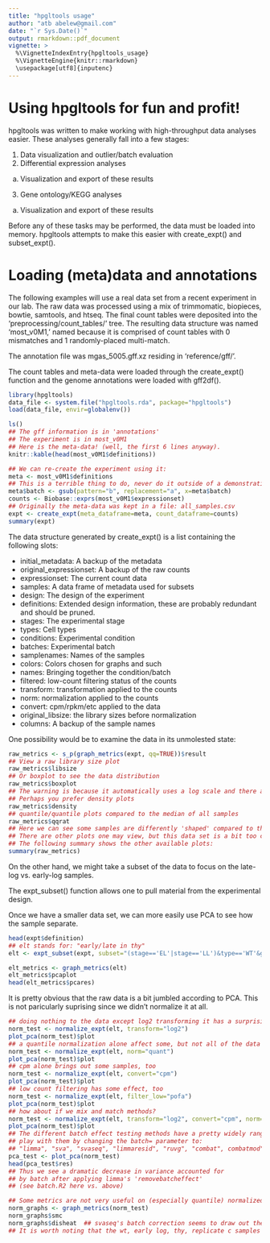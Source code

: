```yaml
---
title: "hpgltools usage"
author: "atb abelew@gmail.com"
date: "`r Sys.Date()`"
output: rmarkdown::pdf_document
vignette: >
  %\VignetteIndexEntry{hpgltools_usage}
  %\VignetteEngine{knitr::rmarkdown}
  \usepackage[utf8]{inputenc}
---
```


Using hpgltools for fun and profit!
===================================

hpgltools was written to make working with high-throughput data
analyses easier. These analyses generally fall into a few stages:

1.  Data visualization and outlier/batch evaluation
2.  Differential expression analyses
 a. Visualization and export of these results
3.  Gene ontology/KEGG analyses
 a. Visualization and export of these results

Before any of these tasks may be performed, the data must be loaded
into memory.  hpgltools attempts to make this easier with
create_expt() and subset_expt().

# Loading (meta)data and annotations

The following examples will use a real data set from a recent
experiment in our lab.  The raw data was processed using a mix of
trimmomatic, biopieces, bowtie, samtools, and htseq.  The final count
tables were deposited into the 'preprocessing/count_tables/' tree.
The resulting data structure was named 'most_v0M1,' named because it
is comprised of count tables with 0 mismatches and 1 randomly-placed
multi-match.

The annotation file was mgas_5005.gff.xz residing in
'reference/gff/'.

The count tables and meta-data were loaded through the create_expt()
function and the genome annotations were loaded with gff2df().

```r
library(hpgltools)
data_file <- system.file("hpgltools.rda", package="hpgltools")
load(data_file, envir=globalenv())

ls()
## The gff information is in 'annotations'
## The experiment is in most_v0M1
## Here is the meta-data! (well, the first 6 lines anyway).
knitr::kable(head(most_v0M1$definitions))

## We can re-create the experiment using it:
meta <- most_v0M1$definitions
## This is a terrible thing to do, never do it outside of a demonstration!
meta$batch <- gsub(pattern="b", replacement="a", x=meta$batch)
counts <- Biobase::exprs(most_v0M1$expressionset)
## Originally the meta-data was kept in a file: all_samples.csv
expt <- create_expt(meta_dataframe=meta, count_dataframe=counts)
summary(expt)
```

The data structure generated by create_expt() is a list containing the
following slots:

* initial_metadata:        A backup of the metadata
* original_expressionset:  A backup of the raw counts
* expressionset:           The current count data
* samples:                 A data frame of metadata used for subsets
* design:                  The design of the experiment
* definitions:             Extended design information, these are
  probably redundant and should be pruned.
* stages:                  The experimental stage
* types:                   Cell types
* conditions:              Experimental condition
* batches:                 Experimental batch
* samplenames:             Names of the samples
* colors:                  Colors chosen for graphs and such
* names:                   Bringing together the condition/batch
* filtered:                low-count filtering status of the counts
* transform:               transformation applied to the counts
* norm:                    normalization applied to the counts
* convert:                 cpm/rpkm/etc applied to the data
* original_libsize:        the library sizes before normalization
* columns:                 A backup of the sample names

One possibility would be to examine the data in its unmolested state:

```r
raw_metrics <- s_p(graph_metrics(expt, qq=TRUE))$result
## View a raw library size plot
raw_metrics$libsize
## Or boxplot to see the data distribution
raw_metrics$boxplot
## The warning is because it automatically uses a log scale and there are some 0 count genes.
## Perhaps you prefer density plots
raw_metrics$density
## quantile/quantile plots compared to the median of all samples
raw_metrics$qqrat
## Here we can see some samples are differently 'shaped' compared to the median than others
## There are other plots one may view, but this data set is a bit too crowded as is.
## The following summary shows the other available plots:
summary(raw_metrics)
```

On the other hand, we might take a subset of the data to
focus on the late-log vs. early-log samples.

The expt_subset() function allows one to pull material from the
experimental design.

Once we have a smaller data set, we can more easily use PCA to see how
the sample separate.

```r
head(expt$definition)
## elt stands for: "early/late in thy"
elt <- expt_subset(expt, subset="(stage=='EL'|stage=='LL')&type=='WT'&grepl(pattern='_thy', x=condition)")

elt_metrics <- graph_metrics(elt)
elt_metrics$pcaplot
head(elt_metrics$pcares)
```

It is pretty obvious that the raw data is a bit jumbled according to
PCA.  This is not paricularly suprising since we didn't normalize it
at all.

```r
## doing nothing to the data except log2 transforming it has a surprisingly large effect
norm_test <- normalize_expt(elt, transform="log2")
plot_pca(norm_test)$plot
## a quantile normalization alone affect some, but not all of the data
norm_test <- normalize_expt(elt, norm="quant")
plot_pca(norm_test)$plot
## cpm alone brings out some samples, too
norm_test <- normalize_expt(elt, convert="cpm")
plot_pca(norm_test)$plot
## low count filtering has some effect, too
norm_test <- normalize_expt(elt, filter_low="pofa")
plot_pca(norm_test)$plot
## how about if we mix and match methods?
norm_test <- normalize_expt(elt, transform="log2", convert="cpm", norm="quant", batch="combat_scale", filter_low=TRUE, batch_step=4)
plot_pca(norm_test)$plot
## The different batch effect testing methods have a pretty widely ranging effect on the clustering
## play with them by changing the batch= parameter to:
## "limma", "sva", "svaseq", "limmaresid", "ruvg", "combat", combatmod"
pca_test <- plot_pca(norm_test)
head(pca_test$res)
## Thus we see a dramatic decrease in variance accounted for
## by batch after applying limma's 'removebatcheffect'
## (see batch.R2 here vs. above)

## Some metrics are not very useful on (especially quantile) normalized data
norm_graphs <- graph_metrics(norm_test)
norm_graphs$smc
norm_graphs$disheat  ## svaseq's batch correction seems to draw out the signal quite nicely.
## It is worth noting that the wt, early log, thy, replicate c samples are still a bit weird.
```
